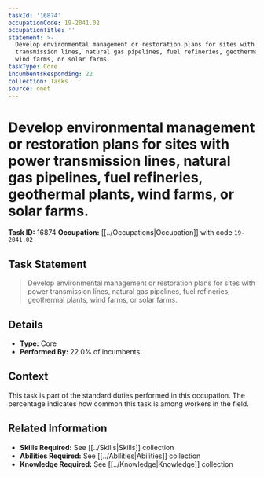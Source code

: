 ```yaml
---
taskId: '16874'
occupationCode: 19-2041.02
occupationTitle: ''
statement: >-
  Develop environmental management or restoration plans for sites with power
  transmission lines, natural gas pipelines, fuel refineries, geothermal plants,
  wind farms, or solar farms.
taskType: Core
incumbentsResponding: 22
collection: Tasks
source: onet
---
```

# Develop environmental management or restoration plans for sites with power transmission lines, natural gas pipelines, fuel refineries, geothermal plants, wind farms, or solar farms.

**Task ID:** 16874
**Occupation:** [[../Occupations|Occupation]] with code `19-2041.02`

## Task Statement

> Develop environmental management or restoration plans for sites with power transmission lines, natural gas pipelines, fuel refineries, geothermal plants, wind farms, or solar farms.

## Details

- **Type:** Core
- **Performed By:** 22.0% of incumbents

## Context

This task is part of the standard duties performed in this occupation. The percentage indicates how common this task is among workers in the field.

## Related Information

- **Skills Required:** See [[../Skills|Skills]] collection
- **Abilities Required:** See [[../Abilities|Abilities]] collection
- **Knowledge Required:** See [[../Knowledge|Knowledge]] collection
